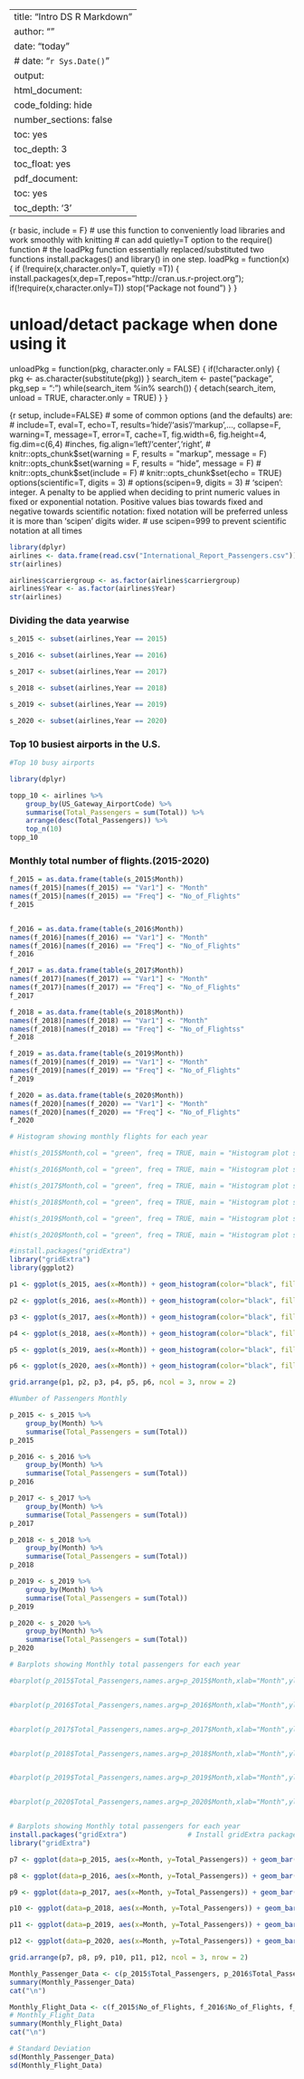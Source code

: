 
---
title: "Intro DS R Markdown"
author: ""
date: "today"
# date: "`r Sys.Date()`"
output:
  html_document:
    code_folding: hide
    number_sections: false
    toc: yes
    toc_depth: 3
    toc_float: yes
  pdf_document:
    toc: yes
    toc_depth: '3'
---

{r basic, include = F}
# use this function to conveniently load libraries and work smoothly with knitting
# can add quietly=T option to the require() function
# the loadPkg function essentially replaced/substituted two functions install.packages() and library() in one step.
loadPkg = function(x) { if (!require(x,character.only=T, quietly =T)) { install.packages(x,dep=T,repos="http://cran.us.r-project.org"); if(!require(x,character.only=T)) stop("Package not found") } }

# unload/detact package when done using it
unloadPkg = function(pkg, character.only = FALSE) { 
  if(!character.only) { pkg <- as.character(substitute(pkg)) } 
  search_item <- paste("package", pkg,sep = ":") 
  while(search_item %in% search()) { detach(search_item, unload = TRUE, character.only = TRUE) } 
}


{r setup, include=FALSE}
# some of common options (and the defaults) are: 
# include=T, eval=T, echo=T, results='hide'/'asis'/'markup',..., collapse=F, warning=T, message=T, error=T, cache=T, fig.width=6, fig.height=4, fig.dim=c(6,4) #inches, fig.align='left'/'center','right', 
# knitr::opts_chunk$set(warning = F, results = "markup", message = F)
knitr::opts_chunk$set(warning = F, results = "hide", message = F)
# knitr::opts_chunk$set(include = F)
# knitr::opts_chunk$set(echo = TRUE)
options(scientific=T, digits = 3) 
# options(scipen=9, digits = 3) 
# ‘scipen’: integer. A penalty to be applied when deciding to print numeric values in fixed or exponential notation.  Positive values bias towards fixed and negative towards scientific notation: fixed notation will be preferred unless it is more than ‘scipen’ digits wider.
# use scipen=999 to prevent scientific notation at all times
```r
library(dplyr)
airlines <- data.frame(read.csv("International_Report_Passengers.csv"))
str(airlines)
```



```r

airlines$carriergroup <- as.factor(airlines$carriergroup)
airlines$Year <- as.factor(airlines$Year)
str(airlines)

```


### Dividing the data yearwise
```r
s_2015 <- subset(airlines,Year == 2015)

s_2016 <- subset(airlines,Year == 2016)

s_2017 <- subset(airlines,Year == 2017)

s_2018 <- subset(airlines,Year == 2018)

s_2019 <- subset(airlines,Year == 2019)

s_2020 <- subset(airlines,Year == 2020)
```



### Top 10 busiest airports in the U.S.

```r

#Top 10 busy airports 

library(dplyr)

topp_10 <- airlines %>%
	group_by(US_Gateway_AirportCode) %>%
	summarise(Total_Passengers = sum(Total)) %>%
	arrange(desc(Total_Passengers)) %>%
  	top_n(10)
topp_10

```

### Monthly total number of flights.(2015-2020)
```r

f_2015 = as.data.frame(table(s_2015$Month))
names(f_2015)[names(f_2015) == "Var1"] <- "Month"
names(f_2015)[names(f_2015) == "Freq"] <- "No_of_Flights"
f_2015


f_2016 = as.data.frame(table(s_2016$Month))
names(f_2016)[names(f_2016) == "Var1"] <- "Month"
names(f_2016)[names(f_2016) == "Freq"] <- "No_of_Flights"
f_2016

f_2017 = as.data.frame(table(s_2017$Month))
names(f_2017)[names(f_2017) == "Var1"] <- "Month"
names(f_2017)[names(f_2017) == "Freq"] <- "No_of_Flights"
f_2017

f_2018 = as.data.frame(table(s_2018$Month))
names(f_2018)[names(f_2018) == "Var1"] <- "Month"
names(f_2018)[names(f_2018) == "Freq"] <- "No_of_Flightss"
f_2018

f_2019 = as.data.frame(table(s_2019$Month))
names(f_2019)[names(f_2019) == "Var1"] <- "Month"
names(f_2019)[names(f_2019) == "Freq"] <- "No_of_Flights"
f_2019

f_2020 = as.data.frame(table(s_2020$Month))
names(f_2020)[names(f_2020) == "Var1"] <- "Month"
names(f_2020)[names(f_2020) == "Freq"] <- "No_of_Flights"
f_2020

```


```r

# Histogram showing monthly flights for each year

#hist(s_2015$Month,col = "green", freq = TRUE, main = "Histogram plot showing Monthly Flights for 2015", xlab = "Months",ylab = "Flights",breaks=rep(1:12,each=2)+c(-.4,.4))

#hist(s_2016$Month,col = "green", freq = TRUE, main = "Histogram plot showing Monthly Flights for 2016", xlab = "Months",ylab = "Flights",breaks=rep(1:12,each=2)+c(-.4,.4))

#hist(s_2017$Month,col = "green", freq = TRUE, main = "Histogram plot showing Monthly Flights for 2017", xlab = "Months",ylab = "Flights",breaks=rep(1:12,each=2)+c(-.4,.4))

#hist(s_2018$Month,col = "green", freq = TRUE, main = "Histogram plot showing Monthly Flights for 2018", xlab = "Months",ylab = "Flights",breaks=rep(1:12,each=2)+c(-.4,.4))

#hist(s_2019$Month,col = "green", freq = TRUE, main = "Histogram plot showing Monthly Flights for 2019", xlab = "Months",ylab = "Flights",breaks=rep(1:12,each=2)+c(-.4,.4))

#hist(s_2020$Month,col = "green", freq = TRUE, main = "Histogram plot showing Monthly Flights for 2020", xlab = "Months",ylab = "Flights",breaks=rep(1:12,each=2)+c(-.4,.4))

```

```r

#install.packages("gridExtra")         
library("gridExtra") 
library(ggplot2)

p1 <- ggplot(s_2015, aes(x=Month)) + geom_histogram(color="black", fill="green", binwidth = 0.5)+ scale_x_continuous(breaks = seq(0, 12, 1))+labs(title = "Histogram plot showing \n Monthly Flights for 2015")+ theme(plot.title = element_text(size = 10, face = "bold"))

p2 <- ggplot(s_2016, aes(x=Month)) + geom_histogram(color="black", fill="green", binwidth = 0.5)+ scale_x_continuous(breaks = seq(0, 12, 1))+labs(title = "Histogram plot showing \n Monthly Flights for 2016")+ theme(plot.title = element_text(size = 10, face = "bold"))

p3 <- ggplot(s_2017, aes(x=Month)) + geom_histogram(color="black", fill="green", binwidth = 0.5)+ scale_x_continuous(breaks = seq(0, 12, 1))+labs(title = "Histogram plot showing \n Monthly Flights for 2017")+ theme(plot.title = element_text(size = 10, face = "bold"))

p4 <- ggplot(s_2018, aes(x=Month)) + geom_histogram(color="black", fill="green", binwidth = 0.5)+ scale_x_continuous(breaks = seq(0, 12, 1))+labs(title = "Histogram plot showing \n Monthly Flights for 2018")+ theme(plot.title = element_text(size = 10, face = "bold"))

p5 <- ggplot(s_2019, aes(x=Month)) + geom_histogram(color="black", fill="green", binwidth = 0.5)+ scale_x_continuous(breaks = seq(0, 12, 1))+labs(title = "Histogram plot showing \n Monthly Flights for 2019")+ theme(plot.title = element_text(size = 10, face = "bold"))

p6 <- ggplot(s_2020, aes(x=Month)) + geom_histogram(color="black", fill="green", binwidth = 0.5)+ scale_x_continuous(breaks = seq(0, 12, 1))+labs(title = "Histogram plot showing \n Monthly Flights for 2020")+ theme(plot.title = element_text(size = 10, face = "bold"))

grid.arrange(p1, p2, p3, p4, p5, p6, ncol = 3, nrow = 2)


```

```r

#Number of Passengers Monthly

p_2015 <- s_2015 %>%
	group_by(Month) %>%
	summarise(Total_Passengers = sum(Total))
p_2015

p_2016 <- s_2016 %>%
	group_by(Month) %>%
	summarise(Total_Passengers = sum(Total))
p_2016

p_2017 <- s_2017 %>%
	group_by(Month) %>%
	summarise(Total_Passengers = sum(Total))
p_2017

p_2018 <- s_2018 %>%
	group_by(Month) %>%
	summarise(Total_Passengers = sum(Total))
p_2018

p_2019 <- s_2019 %>%
	group_by(Month) %>%
	summarise(Total_Passengers = sum(Total))
p_2019

p_2020 <- s_2020 %>%
	group_by(Month) %>%
	summarise(Total_Passengers = sum(Total))
p_2020

```

```r

# Barplots showing Monthly total passengers for each year

#barplot(p_2015$Total_Passengers,names.arg=p_2015$Month,xlab="Month",ylab="Total_Passenger",col="blue",main="Monthly passengers for 2015",border="red")


#barplot(p_2016$Total_Passengers,names.arg=p_2016$Month,xlab="Month",ylab="Total_Passenger",col="blue",main="Monthly passengers for 2016",border="red")


#barplot(p_2017$Total_Passengers,names.arg=p_2017$Month,xlab="Month",ylab="Total_Passenger",col="blue",main="Monthly passengers for 2017",border="red")


#barplot(p_2018$Total_Passengers,names.arg=p_2018$Month,xlab="Month",ylab="Total_Passenger",col="blue",main="Monthly passengers for 2018",border="red")


#barplot(p_2019$Total_Passengers,names.arg=p_2019$Month,xlab="Month",ylab="Total_Passenger",col="blue",main="Monthly passengers for 2019",border="red")


#barplot(p_2020$Total_Passengers,names.arg=p_2020$Month,xlab="Month",ylab="Total_Passenger",col="blue",main="Monthly passengers for 2020",border="red")



```


```r

# Barplots showing Monthly total passengers for each year
install.packages("gridExtra")               # Install gridExtra package
library("gridExtra")

p7 <- ggplot(data=p_2015, aes(x=Month, y=Total_Passengers)) + geom_bar(stat="identity", fill="steelblue")+ scale_x_continuous(breaks = seq(0, 12, 1))+labs(title = "Histogram plot showing \n Monthly Flights for 2015")+ theme(plot.title = element_text(size = 10, face = "bold"))

p8 <- ggplot(data=p_2016, aes(x=Month, y=Total_Passengers)) + geom_bar(stat="identity", fill="steelblue")+ scale_x_continuous(breaks = seq(0, 12, 1))+labs(title = "Histogram plot showing \n Monthly Flights for 2016")+ theme(plot.title = element_text(size = 10, face = "bold"))

p9 <- ggplot(data=p_2017, aes(x=Month, y=Total_Passengers)) + geom_bar(stat="identity", fill="steelblue")+ scale_x_continuous(breaks = seq(0, 12, 1))+labs(title = "Histogram plot showing \n Monthly Flights for 2017")+ theme(plot.title = element_text(size = 10, face = "bold"))

p10 <- ggplot(data=p_2018, aes(x=Month, y=Total_Passengers)) + geom_bar(stat="identity", fill="steelblue")+ scale_x_continuous(breaks = seq(0, 12, 1))+labs(title = "Histogram plot showing \n Monthly Flights for 2018")+ theme(plot.title = element_text(size = 10, face = "bold"))

p11 <- ggplot(data=p_2019, aes(x=Month, y=Total_Passengers)) + geom_bar(stat="identity", fill="steelblue")+ scale_x_continuous(breaks = seq(0, 12, 1))+labs(title = "Histogram plot showing \n Monthly Flights for 2019")+ theme(plot.title = element_text(size = 10, face = "bold"))

p12 <- ggplot(data=p_2020, aes(x=Month, y=Total_Passengers)) + geom_bar(stat="identity", fill="steelblue")+ scale_x_continuous(breaks = seq(0, 12, 1))+labs(title = "Histogram plot showing \n Monthly Flights for 2020")+ theme(plot.title = element_text(size = 10, face = "bold"))

grid.arrange(p7, p8, p9, p10, p11, p12, ncol = 3, nrow = 2)
```
```r
Monthly_Passenger_Data <- c(p_2015$Total_Passengers, p_2016$Total_Passengers, p_2017$Total_Passengers, p_2018$Total_Passengers, p_2019$Total_Passengers, p_2020$Total_Passengers)
summary(Monthly_Passenger_Data)
cat("\n")

Monthly_Flight_Data <- c(f_2015$No_of_Flights, f_2016$No_of_Flights, f_2017$No_of_Flights, f_2018$No_of_Flights, f_2019$No_of_Flights, f_2020$No_of_Flights)
# Monthly_Flight_Data
summary(Monthly_Flight_Data)
cat("\n")

# Standard Deviation
sd(Monthly_Passenger_Data)
sd(Monthly_Flight_Data)

```
